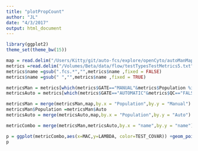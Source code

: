 ```yaml
---
title: "plotPropCount"
author: "JL"
date: "4/3/2017"
output: html_document
---
```


```r
library(ggplot2)
theme_set(theme_bw(15))

map = read.delim("/Users/Kitty/git/auto-fcs/explore/openCyto/autoManMap.txt",stringsAsFactors = FALSE,sep = "\t") 
metrics =read.delim("/Volumes/Beta/data/flow/testTypesTestMetrics5.txt",stringsAsFactors = FALSE,sep = "\t") 
metrics$name =gsub(".fcs.*","",metrics$name ,fixed = FALSE)
metrics$name =gsub(" ","",metrics$name ,fixed = TRUE)

metricsMan = metrics[which(metrics$GATE=="MANUAL"&metrics$Population %in% map$Manual&metrics$METRIC=="count"),]
metricsAuto = metrics[which(metrics$GATE=="AUTOMATIC"&metrics$QC=="FALSE"&metrics$Population %in% map$Auto&metrics$METRIC=="count"),]

metricsMan = merge(metricsMan,map,by.x = "Population",by.y = "Manual")
metricsMan$Population =metricsMan$Auto
metricsAuto = merge(metricsAuto,map,by.x = "Population",by.y = "Auto")

metricCombo = merge(metricsMan,metricsAuto,by.x = "name",by.y = "name")

p = ggplot(metricCombo,aes(x=MAC,y=LAMBDA, color=TEST_COVAR)) +geom_point()+xlab("Min MAC")
p


```


